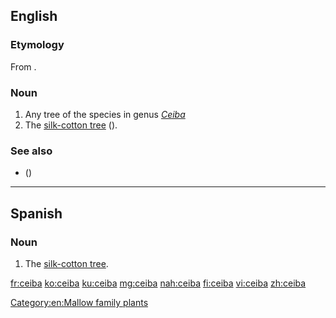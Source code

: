 {{also|Ceiba}}
==English==
{{wikipedia}}
===Etymology===
From {{etyl|es|en}} {{m|es|ceiba}}.

===Noun===
{{en-noun|s|ceiba}}

# Any tree of the species in genus ''[[Ceiba]]''
# The [[silk-cotton tree]] ({{taxlink|Bombax ceiba|species|noshow=1}}).

===See also===
* {{vern|ceibo}} ({{taxlink|Erythrina crista-galli|species|noshow=1}})

----

==Spanish==

===Noun===
{{es-noun|f}}

# The [[silk-cotton tree]].

[[Category:en:Mallow family plants]]

[[fr:ceiba]]
[[ko:ceiba]]
[[ku:ceiba]]
[[mg:ceiba]]
[[nah:ceiba]]
[[fi:ceiba]]
[[vi:ceiba]]
[[zh:ceiba]]